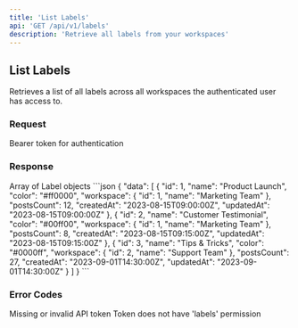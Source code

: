 ```yaml
---
title: 'List Labels'
api: 'GET /api/v1/labels'
description: 'Retrieve all labels from your workspaces'
---
```


## List Labels

Retrieves a list of all labels across all workspaces the authenticated user has access to.

### Request

<ParamField header="Authorization" required>
  Bearer token for authentication
</ParamField>

### Response

<ResponseField name="data" type="Array<Label>">
  Array of Label objects
</ResponseField>

<ResponseExample>
```json
{
  "data": [
    {
      "id": 1,
      "name": "Product Launch",
      "color": "#ff0000",
      "workspace": {
        "id": 1,
        "name": "Marketing Team"
      },
      "postsCount": 12,
      "createdAt": "2023-08-15T09:00:00Z",
      "updatedAt": "2023-08-15T09:00:00Z"
    },
    {
      "id": 2,
      "name": "Customer Testimonial",
      "color": "#00ff00",
      "workspace": {
        "id": 1,
        "name": "Marketing Team"
      },
      "postsCount": 8,
      "createdAt": "2023-08-15T09:15:00Z",
      "updatedAt": "2023-08-15T09:15:00Z"
    },
    {
      "id": 3,
      "name": "Tips & Tricks",
      "color": "#0000ff",
      "workspace": {
        "id": 2,
        "name": "Support Team"
      },
      "postsCount": 27,
      "createdAt": "2023-09-01T14:30:00Z",
      "updatedAt": "2023-09-01T14:30:00Z"
    }
  ]
}
```
</ResponseExample>

### Error Codes

<ResponseField name="401" type="Unauthorized">
  Missing or invalid API token
</ResponseField>

<ResponseField name="403" type="Forbidden">
  Token does not have 'labels' permission
</ResponseField> 